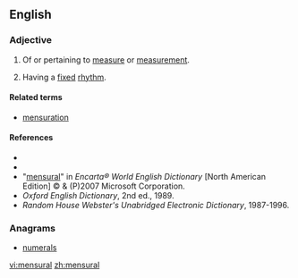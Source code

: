 ==English==

===Adjective===
{{en-adj|-}}

# Of or pertaining to [[measure]] or [[measurement]].
# {{music}} Having a [[fixed]] [[rhythm]].

====Related terms====
* [[mensuration]]

====References====
* {{R:Webster 1828}}
* {{R:Dictionary.com}}
*"[http://encarta.msn.com/dictionary_/mensural.html mensural]" in ''Encarta® World English Dictionary'' [North American Edition] © & (P)2007 Microsoft Corporation.
* ''Oxford English Dictionary'', 2nd ed., 1989.
* ''Random House Webster's Unabridged Electronic Dictionary'', 1987-1996.

===Anagrams===
* [[numerals#English|numerals]]

[[vi:mensural]]
[[zh:mensural]]